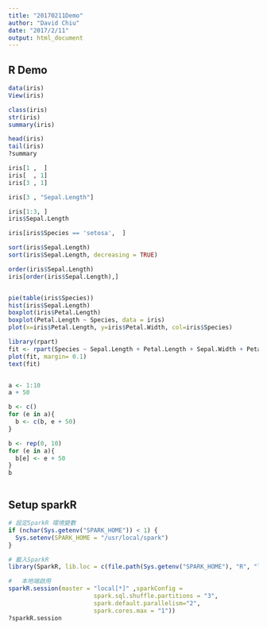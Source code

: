 ```yaml
---
title: "20170211Demo"
author: "David Chiu"
date: "2017/2/11"
output: html_document
---
```


## R Demo
```r
data(iris)
View(iris)

class(iris)
str(iris)
summary(iris)

head(iris)
tail(iris)
?summary

iris[1 ,  ]
iris[  , 1]
iris[3 , 1]

iris[3 , "Sepal.Length"]

iris[1:3, ]
iris$Sepal.Length

iris[iris$Species == 'setosa',  ]

sort(iris$Sepal.Length)
sort(iris$Sepal.Length, decreasing = TRUE)

order(iris$Sepal.Length)
iris[order(iris$Sepal.Length),]


pie(table(iris$Species))
hist(iris$Sepal.Length)
boxplot(iris$Petal.Length)
boxplot(Petal.Length ~ Species, data = iris)
plot(x=iris$Petal.Length, y=iris$Petal.Width, col=iris$Species)

library(rpart)
fit <- rpart(Species ~ Sepal.Length + Petal.Length + Sepal.Width + Petal.Width, data = iris)
plot(fit, margin= 0.1)
text(fit)


a <- 1:10
a + 50

b <- c()
for (e in a){
  b <- c(b, e + 50)
}

b <- rep(0, 10)
for (e in a){
  b[e] <- e + 50
}
b



```


## Setup sparkR
```r
# 設定SparkR 環境變數
if (nchar(Sys.getenv("SPARK_HOME")) < 1) {
  Sys.setenv(SPARK_HOME = "/usr/local/spark")
}

# 載入SparkR
library(SparkR, lib.loc = c(file.path(Sys.getenv("SPARK_HOME"), "R", "lib")))

# 　本地端啟用
sparkR.session(master = "local[*]" ,sparkConfig =                                          list(
                        spark.sql.shuffle.partitions = "3",
                        spark.default.parallelism="2",
                        spark.cores.max = "1"))
?sparkR.session
```

